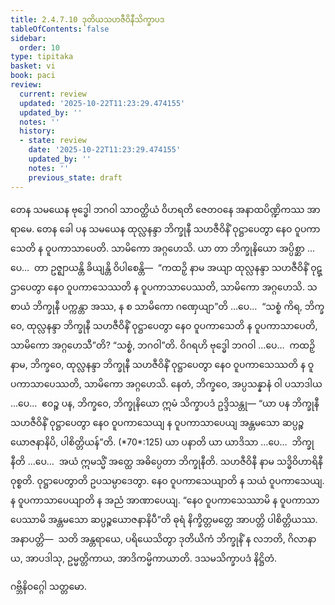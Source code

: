 ```yaml
---
title: 2.4.7.10 ဒုတိယသဟဇီဝိနီသိက္ခာပဒ
tableOfContents: false
sidebar:
  order: 10
type: tipitaka
basket: vi
book: paci
review:
  current: review
  updated: '2025-10-22T11:23:29.474155'
  updated_by: ''
  notes: ''
  history:
  - state: review
    date: '2025-10-22T11:23:29.474155'
    updated_by: ''
    notes: ''
    previous_state: draft
---
```



<ReviewStatus review={frontmatter.review} showDetails={true} />

<HypothesisAnnotation frontmatter={frontmatter} />

<DynamicBreadcrumb />

<Division number="1115" book="paci" e="ch" v="2" p="431">

<Paragraph number="3285" book="paci">
တေန သမယေန ဗုဒ္ဓေါ ဘဂဝါ သာဝတ္ထိယံ ဝိဟရတိ ဇေတဝနေ အနာထပိဏ္ဍိကဿ အာရာမေ. တေန ခေါ ပန သမယေန ထုလ္လနန္ဒာ ဘိက္ခုနီ သဟဇီဝိနိံ ဝုဋ္ဌာပေတွာ နေဝ ဝူပကာသေတိ န ဝူပကာသာပေတိ. သာမိကော အဂ္ဂဟေသိ.
</Paragraph>

<Paragraph number="3286" book="paci">
ယာ တာ ဘိက္ခုနိယော အပ္ပိစ္ဆာ …ပေ…  တာ ဥဇ္ဈာယန္တိ ခိယျန္တိ ဝိပါစေန္တိ—  “ကထဉှိ နာမ အယျာ ထုလ္လနန္ဒာ သဟဇီဝိနိံ ဝုဋ္ဌာပေတွာ နေဝ ဝူပကာသေဿတိ န ဝူပကာသာပေဿတိ, သာမိကော အဂ္ဂဟေသိ. သစာယံ ဘိက္ခုနီ ပက္ကန္တာ အဿ, န စ သာမိကော ဂဏှေယျာ”တိ …ပေ…  “သစ္စံ ကိရ, ဘိက္ခဝေ, ထုလ္လနန္ဒာ ဘိက္ခုနီ သဟဇီဝိနိံ ဝုဋ္ဌာပေတွာ နေဝ ဝူပကာသေတိ န ဝူပကာသာပေတိ, သာမိကော အဂ္ဂဟေသီ”တိ? “သစ္စံ, ဘဂဝါ”တိ. ဝိဂရဟိ ဗုဒ္ဓေါ ဘဂဝါ …ပေ…  ကထဉှိ နာမ, ဘိက္ခဝေ, ထုလ္လနန္ဒာ ဘိက္ခုနီ သဟဇီဝိနိံ ဝုဋ္ဌာပေတွာ နေဝ ဝူပကာသေဿတိ န ဝူပကာသာပေဿတိ, သာမိကော အဂ္ဂဟေသိ. နေတံ, ဘိက္ခဝေ, အပ္ပသန္နာနံ ဝါ ပသာဒါယ …ပေ…  ဧဝဉ္စ ပန, ဘိက္ခဝေ, ဘိက္ခုနိယော ဣမံ သိက္ခာပဒံ ဥဒ္ဒိသန္တု—
</Paragraph>

</Division>
<Division number="1116" book="paci" e="ch" v="2" p="432">

<Paragraph number="3287" book="paci">
<Emphasis>“ယာ ပန ဘိက္ခုနီ သဟဇီဝိနိံ ဝုဋ္ဌာပေတွာ နေဝ ဝူပကာသေယျ န ဝူပကာသာပေယျ အန္တမသော ဆပ္ပဉ္စယောဇနာနိပိ, ပါစိတ္တိယန်”</Emphasis>တိ. (*70*:<Emphasis>125</Emphasis>)
</Paragraph>

</Division>
<Division number="1117" book="paci" e="ch" v="2" p="432">

<Paragraph number="3288" book="paci">
<Emphasis>ယာ ပနာ</Emphasis>တိ ယာ ယာဒိသာ …ပေ…  <Emphasis>ဘိက္ခုနီ</Emphasis>တိ …ပေ…  အယံ ဣမသ္မိံ အတ္ထေ အဓိပ္ပေတာ ဘိက္ခုနီတိ.
</Paragraph>

<Paragraph number="3289" book="paci">
<Emphasis>သဟဇီဝိနီ</Emphasis> နာမ သဒ္ဓိဝိဟာရိနီ ဝုစ္စတိ. <Emphasis>ဝုဋ္ဌာပေတွာ</Emphasis>တိ ဥပသမ္ပာဒေတွာ. <Emphasis>နေဝ</Emphasis> <Emphasis>ဝူပကာသေယျာ</Emphasis>တိ န သယံ ဝူပကာသေယျ. <Emphasis>န ဝူပကာသာပေယျာ</Emphasis>တိ န အညံ အာဏာပေယျ. “နေဝ ဝူပကာသေဿာမိ န ဝူပကာသာပေဿာမိ အန္တမသော ဆပ္ပဉ္စယောဇနာနိပီ”တိ ဓုရံ နိက္ခိတ္တမတ္တေ အာပတ္တိ ပါစိတ္တိယဿ.
</Paragraph>

</Division>
<Division number="1118" book="paci" e="ch" v="2" p="432">

<Paragraph number="3290" book="paci">
အနာပတ္တိ—  သတိ အန္တရာယေ, ပရိယေသိတွာ ဒုတိယိကံ ဘိက္ခုနိံ န လဘတိ, ဂိလာနာယ, အာပဒါသု, ဥမ္မတ္တိကာယ, အာဒိကမ္မိကာယာတိ.

</Paragraph>
</Division>

<Paragraph number="3291" type="center" book="paci">
ဒသမသိက္ခာပဒံ နိဋ္ဌိတံ.

  
ဂဗ္ဘိနိဝဂ္ဂေါ သတ္တမော.
</Paragraph>